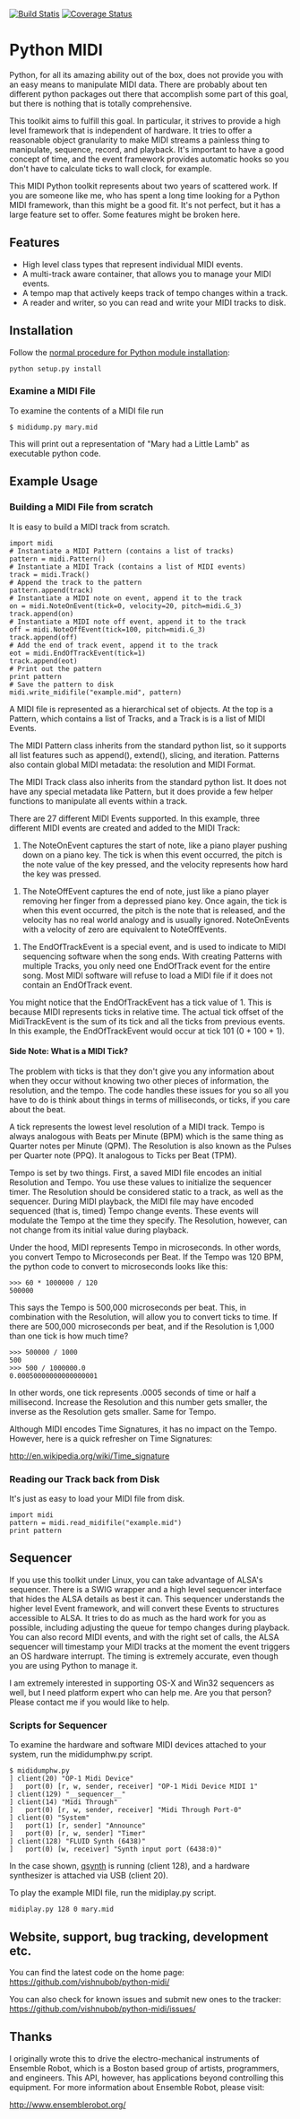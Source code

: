 <a href="https://travis-ci.org/vishnubob/python-midi"><img src="https://travis-ci.org/vishnubob/python-midi.svg?branch=master" alt='Build Statis' /></a>
<a href='https://coveralls.io/github/vishnubob/python-midi?branch=master'><img src='https://coveralls.io/repos/vishnubob/python-midi/badge.svg?branch=master&service=github' alt='Coverage Status' /></a>

=Python MIDI=

Python, for all its amazing ability out of the box, does not provide you with
an easy means to manipulate MIDI data.  There are probably about ten different
python packages out there that accomplish some part of this goal, but there is
nothing that is totally comprehensive.

This toolkit aims to fulfill this goal.  In particular, it strives to provide a
high level framework that is independent of hardware.  It tries to offer a
reasonable object granularity to make MIDI streams a painless thing to
manipulate, sequence, record, and playback.  It's important to have a good
concept of time, and the event framework provides automatic hooks so you don't
have to calculate ticks to wall clock, for example. 

This MIDI Python toolkit represents about two years of scattered work.  If you
are someone like me, who has spent a long time looking for a Python MIDI
framework, than this might be a good fit.  It's not perfect, but it has a large
feature set to offer. Some features might be broken here.

==Features==

* High level class types that represent individual MIDI events.
* A multi-track aware container, that allows you to manage your MIDI events.
* A tempo map that actively keeps track of tempo changes within a track.
* A reader and writer, so you can read and write your MIDI tracks to disk.

==Installation==

Follow the [http://docs.python.org/2/install/index.html normal procedure for Python module installation]:

<pre>
python setup.py install
</pre>

===Examine a MIDI File===

To examine the contents of a MIDI file run

<pre>
$ mididump.py mary.mid
</pre>

This will print out a representation of "Mary had a Little Lamb" as executable python code.

==Example Usage==

===Building a MIDI File from scratch===

It is easy to build a MIDI track from scratch.

<pre>
import midi
# Instantiate a MIDI Pattern (contains a list of tracks)
pattern = midi.Pattern()
# Instantiate a MIDI Track (contains a list of MIDI events)
track = midi.Track()
# Append the track to the pattern
pattern.append(track)
# Instantiate a MIDI note on event, append it to the track
on = midi.NoteOnEvent(tick=0, velocity=20, pitch=midi.G_3)
track.append(on)
# Instantiate a MIDI note off event, append it to the track
off = midi.NoteOffEvent(tick=100, pitch=midi.G_3)
track.append(off)
# Add the end of track event, append it to the track
eot = midi.EndOfTrackEvent(tick=1)
track.append(eot)
# Print out the pattern
print pattern
# Save the pattern to disk
midi.write_midifile("example.mid", pattern)
</pre>

A MIDI file is represented as a hierarchical set of objects.  At the top is a
Pattern, which contains a list of Tracks, and a Track is is a list of MIDI
Events.  

The MIDI Pattern class inherits from the standard python list, so it supports
all list features such as append(), extend(), slicing, and iteration.  Patterns
also contain global MIDI metadata: the resolution and MIDI Format.

The MIDI Track class also inherits from the standard python list.  It does not
have any special metadata like Pattern, but it does provide a few helper
functions to manipulate all events within a track.

There are 27 different MIDI Events supported.  In this example, three different
MIDI events are created and added to the MIDI Track:  

# The NoteOnEvent captures the start of note, like a piano player pushing down on a piano key.  The tick is when this event occurred, the pitch is the note value of the key pressed, and the velocity represents how hard the key was pressed.

# The NoteOffEvent captures the end of note, just like a piano player removing her finger from a depressed piano key.  Once again, the tick is when this event occurred, the pitch is the note that is released, and the velocity has no real world analogy and is usually ignored.  NoteOnEvents with a velocity of zero are equivalent to NoteOffEvents.

# The EndOfTrackEvent is a special event, and is used to indicate to MIDI sequencing software when the song ends.  With creating Patterns with multiple Tracks, you only need one EndOfTrack event for the entire song.  Most MIDI software will refuse to load a MIDI file if it does not contain an EndOfTrack event.

You might notice that the EndOfTrackEvent has a tick value of 1.  This is
because MIDI represents ticks in relative time.  The actual tick offset of the
MidiTrackEvent is the sum of its tick and all the ticks from previous events.
In this example, the EndOfTrackEvent would occur at tick 101 (0 + 100 + 1).

====Side Note: What is a MIDI Tick?====

The problem with ticks is that they don't give you any information about when
they occur without knowing two other pieces of information, the resolution, and
the tempo.  The code handles these issues for you so all you have to do is
think about things in terms of milliseconds, or ticks, if you care about the beat.  

A tick represents the lowest level resolution of a MIDI track.  Tempo is always
analogous with Beats per Minute (BPM) which is the same thing as Quarter notes
per Minute (QPM).  The Resolution is also known as the Pulses per Quarter note
(PPQ).  It analogous to Ticks per Beat (TPM).

Tempo is set by two things.  First, a saved MIDI file encodes an initial
Resolution and Tempo.  You use these values to initialize the sequencer timer.
The Resolution should be considered static to a track, as well as the
sequencer.  During MIDI playback, the MIDI file may have encoded sequenced
(that is, timed) Tempo change events.  These events will modulate the Tempo at
the time they specify.  The Resolution, however, can not change from its
initial value during playback.

Under the hood, MIDI represents Tempo in microseconds.  In other words, you
convert Tempo to Microseconds per Beat.  If the Tempo was 120 BPM, the python
code to convert to microseconds looks like this:

<pre>
>>> 60 * 1000000 / 120
500000
</pre>

This says the Tempo is 500,000 microseconds per beat.  This, in combination
with the Resolution, will allow you to convert ticks to time.  If there are
500,000 microseconds per beat, and if the Resolution is 1,000 than one tick is
how much time?

<pre>
>>> 500000 / 1000
500
>>> 500 / 1000000.0
0.00050000000000000001
</pre>

In other words, one tick represents .0005 seconds of time or half a
millisecond.  Increase the Resolution and this number gets smaller, the inverse
as the Resolution gets smaller.  Same for Tempo.

Although MIDI encodes Time Signatures, it has no impact on the Tempo.  However,
here is a quick refresher on Time Signatures:

http://en.wikipedia.org/wiki/Time_signature

===Reading our Track back from Disk===

It's just as easy to load your MIDI file from disk.

<pre>
import midi
pattern = midi.read_midifile("example.mid")
print pattern
</pre>

==Sequencer==

If you use this toolkit under Linux, you can take advantage of ALSA's
sequencer.  There is a SWIG wrapper and a high level sequencer interface that
hides the ALSA details as best it can.  This sequencer understands the higher
level Event framework, and will convert these Events to structures accessible
to ALSA.  It tries to do as much as the hard work for you as possible, including
adjusting the queue for tempo changes during playback.  You can also record
MIDI events, and with the right set of calls, the ALSA sequencer will timestamp
your MIDI tracks at the moment the event triggers an OS hardware interrupt.
The timing is extremely accurate, even though you are using Python to manage
it.

I am extremely interested in supporting OS-X and Win32 sequencers as well, but
I need platform expert who can help me.  Are you that person?  Please contact
me if you would like to help.

===Scripts for Sequencer===

To examine the hardware and software MIDI devices attached to your
system, run the mididumphw.py script.

<pre>
$ mididumphw.py
] client(20) "OP-1 Midi Device"
]   port(0) [r, w, sender, receiver] "OP-1 Midi Device MIDI 1"
] client(129) "__sequencer__"
] client(14) "Midi Through"
]   port(0) [r, w, sender, receiver] "Midi Through Port-0"
] client(0) "System"
]   port(1) [r, sender] "Announce"
]   port(0) [r, w, sender] "Timer"
] client(128) "FLUID Synth (6438)"
]   port(0) [w, receiver] "Synth input port (6438:0)"
</pre>

In the case shown, [http://qsynth.sourceforge.net/qsynth-index.html qsynth]
is running (client 128), and a hardware synthesizer is attached via
USB (client 20).

To play the example MIDI file, run the midiplay.py script.

<pre>
midiplay.py 128 0 mary.mid
</pre>

==Website, support, bug tracking, development etc.==

You can find the latest code on the home page:
https://github.com/vishnubob/python-midi/

You can also check for known issues and submit new ones to the
tracker: https://github.com/vishnubob/python-midi/issues/

==Thanks==

I originally wrote this to drive the electro-mechanical instruments of Ensemble
Robot, which is a Boston based group of artists, programmers, and engineers.
This API, however, has applications beyond controlling this equipment.  For
more information about Ensemble Robot, please visit:

http://www.ensemblerobot.org/
